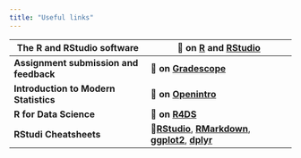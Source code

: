 ```yaml
---
title: "Useful links"
---
```


| **The R and RStudio software**         | **🔗 on [R](https://www.r-project.org/) and [RStudio](https://www.rstudio.com/)**                                                                                                                                                                                                                                                                                                         |
|-----------------------------|-------------------------------|
| **Assignment submission and feedback** | **🔗 on [Gradescope](https://sakai.duke.edu/portal/site/779c3ebe-3b88-4bcc-bd01-1813e8396a23/tool/13b6446a-a6c6-4222-8cfb-c36d1f70802b)**                                                                                                                                                                                                                                                 |
| **Introduction to Modern Statistics**  | **🔗 on [Openintro](https://openintro-ims.netlify.app/)**                                                                                                                                                                                                                                                                                                                                 |
| **R for Data Science**                 | **🔗 on [R4DS](https://r4ds.had.co.nz/)**                                                                                                                                                                                                                                                                                                                                                 |
| **RStudi Cheatsheets**                 | **🔗[RStudio](https://raw.githubusercontent.com/rstudio/cheatsheets/main/rstudio-ide.pdf)**, [**RMarkdown**](https://raw.githubusercontent.com/rstudio/cheatsheets/main/rmarkdown.pdf), [**ggplot2**](https://raw.githubusercontent.com/rstudio/cheatsheets/main/data-visualization.pdf), [**dplyr**](https://raw.githubusercontent.com/rstudio/cheatsheets/main/data-transformation.pdf) |
